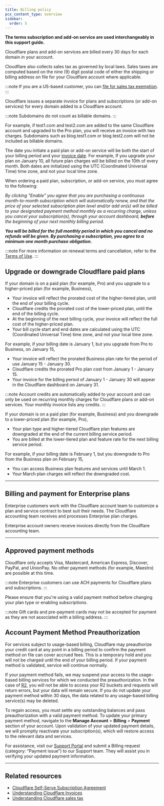 ```yaml
---
title: Billing policy
pcx_content_type: overview
sidebar:
  order: 5
---
```


**The terms subscription and add-on service are used interchangeably in this support guide.**

Cloudflare plans and add-on services are billed every 30 days for each domain in your account.

Cloudflare also collects sales tax as governed by local laws. Sales taxes are computed based on the nine (9) digit postal code of either the shipping or billing address on file for your Cloudflare account where applicable.

:::note
If you are a US-based customer, you can [file for sales tax exemption](/billing/sales-tax/#filing-for-us-sales-tax-exemption/).
:::

Cloudflare issues a separate invoice for plans and subscriptions (or add-on services) for every domain added to a Cloudflare account.

:::note
Subdomains do not count as billable domains.
:::

For example, if test1.com and test2.com are added to the same Cloudflare account and upgraded to the Pro plan, you will receive an invoice with two charges. Subdomains such as blog.test1.com or blog.test2.com will not be included as billable domains.

The date you initiate a paid plan or add-on service will be both the start of your billing period and your [invoice date](/billing/invoices/). For example, If you upgrade your plan on January 10, all future plan charges will be billed on the 10th of every month. Both dates are initialized using the UTC (Coordinated Universal Time) time zone, and not your local time zone.

When ordering a paid plan, subscription, or add-on service, you must agree to the following:

*By clicking "Enable" you agree that you are purchasing a continuous month-to-month subscription which will automatically renew, and that the price of your selected subscription plan level and/or add on(s) will be billed to your designated payment method monthly as a recurring charge, unless you cancel your subscription(s), through your account dashboard,* ***before*** *the beginning of your next monthly billing period.*

***You will be billed for the full monthly period in which you cancel and no refunds will be given. By purchasing a subscription, you agree to a minimum one month purchase obligation.***

:::note
For more information on renewal terms and cancellation, refer to the [Terms of Use](https://www.cloudflare.com/terms/).
:::

## Upgrade or downgrade Cloudflare paid plans

If your domain is on a paid plan (for example, Pro) and you upgrade to a higher-priced plan (for example, Business),

* Your invoice will reflect the prorated cost of the higher-tiered plan, until the end of your billing cycle.
* Cloudflare credits the prorated cost of the lower-priced plan, until the end of the billing cycle.
* At the beginning of the next billing cycle, your invoice will reflect the full cost of the higher-priced plan.
* Your bill cycle start and end dates are calculated using the UTC (Coordinated Universal Time) time zone, and not your local time zone.

For example, if your billing date is January 1, but you upgrade from Pro to Business, on January 15,

* Your invoice will reflect the prorated Business plan rate for the period of use January 15 - January 30.
* Cloudflare credits the prorated Pro plan cost from January 1 - January 15.
* Your invoice for the billing period of January 1 - January 30 will appear in the Cloudflare dashboard on January 31.


:::note
Account credits are automatically added to your account and can only be used on recurring monthly charges for Cloudflare plans or add-on services. Your monthly invoice lists any credits.
:::

If your domain is on a paid plan (for example, Business) and you downgrade to a lower-priced plan (for example, Pro),

* Your plan type and higher-tiered Cloudflare plan features are downgraded at the end of the current billing service period. 
* You are billed at the lower-tiered plan and feature rate for the next billing service period.

For example, if your billing date is February 1, but you downgrade to Pro from the Business plan on February 15,

* You can access Business plan features and services until March 1.
* Your March plan charges will reflect the downgraded cost.

***

## Billing and payment for Enterprise plans

Enterprise customers work with the Cloudflare account team to customize a plan and service contract to best suit their needs. The Cloudflare accounting team receives and processes Enterprise plan charges.

Enterprise account owners receive invoices directly from the Cloudflare accounting team.

***

## Approved payment methods

Cloudflare only accepts Visa, Mastercard, American Express, Discover, PayPal, and UnionPay. No other payment methods (for example, Maestro) are possible at this time.

:::note
Enterprise customers can use ACH payments for Cloudflare plans and subscriptions.
:::

Please ensure that you're using a valid payment method before changing your plan type or enabling subscriptions.

:::note
Gift cards and pre-payment cards may not be accepted for payment as they are not associated with a billing address.
:::


## Account Payment Method Preauthorization

For services subject to usage-based billing, Cloudflare may preauthorize your credit card at any point in a billing period to confirm the payment method on file can cover accrued fees. This is a temporary hold and you will not be charged until the end of your billing period. If your payment method is validated, service will continue normally.

If your payment method fails, we may suspend your access to the usage-based billing services for which we conducted the preauthorization. In the case of [R2](/r2/), you will not be able to access your R2 buckets and requests will return errors, but your data will remain secure. If you do not update your payment method within 30 days, the data related to any usage-based billing service(s) may be deleted.

To regain access, you must settle any outstanding balances and pass preauthorization with a valid payment method. To update your primary payment method, navigate to the **Manage Account** > **Billing** > **Payment** section of your account. Upon validation of your updated payment details, we will promptly reactivate your subscription(s), which will restore access to the relevant data and services.

For assistance, visit our [Support Portal](https://support.cloudflare.com/hc/en-us) and submit a Billing request (category: “Payment issue”) to our Support team. They will assist you in verifying your updated payment information.

***

## Related resources

* [Cloudflare Self-Serve Subscription Agreement](https://www.cloudflare.com/terms/)
* [Understanding Cloudflare Invoices](/billing/invoices/)
* [Understanding Cloudflare sales tax](/billing/sales-tax/)